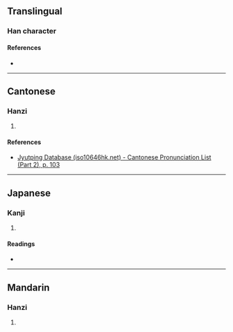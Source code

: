 {{character info/new}}
{{character info|0x2F88B}}
==Translingual==

===Han character===
{{Han char|rn=53|rad=广|as=08|sn=11|four=00244|canj=ITT|ids=⿸广并}}

====References====
* {{Han ref|kx=0346.300|dkj=09349|hdz=20888.060|uh=5EB0|ud=24240|bh=CEB5|bd=52917}}

----

==Cantonese==

===Hanzi===
{{yue-hanzi|jyut=[[bing6]]|y=bing6}}

# {{defn|lang=yue|sort=广08}}

====References====
* [http://www.iso10646hk.net/jp/document/download.jsp Jyutping Database (iso10646hk.net) - Cantonese Pronunciation List (Part 2), p. 103]

----

==Japanese==

===Kanji===
{{ja-kanji|grade=|rs=广08}}

# {{defn|lang=ja|sort=广08}}

====Readings====
* {{ja-readings|on=[[へい]] (hei), [[ひょう]] (hyō), [[びょう]] (byō)|kun=[[おおい]] (ooi), [[おおう]] (oou), [[おさめる]] (osameru)}}

----

==Mandarin==

===Hanzi===
{{cmn-hanzi|pin=[[bìng]] ([[bing4]])|wg=ping<sup>4</sup>}}

# {{defn|lang=cmn|sort=广08}}